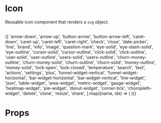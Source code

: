 

<Meta title="Components /Icons" component={Icon} />

# Icon
Reusable icon component that renders a `svg` object.

<br />
<IconGallery>
  {[
    'arrow-down',
    'arrow-up',
    'button-arrow',
    'button-arrow-left',
    'caret-down',
    'caret-up',
    'caret-left',
    'caret-right',
    'check',
    'close',
    'date-picker',
    'line',
    'brand',
    'info',
    'image',
    'question-mark',
    'eye-solid',
    'eye-slash-solid',
    'eye-outline',
    'cursor-solid',
    'cursor-outline',
    'click-solid',
    'click-outline',
    'user-solid',
    'user-outline',
    'users-solid',
    'users-outline',
    'churn-money-outline',
    'churn-money-solid',
    'churn-outline',
    'churn-solid',
    'money-outline',
    'money-solid',
    'lock-open',
    'lock-closed',
    'temperature',
    'search',
    'text',
    'actions',
    'settings',
    'plus',
    'funnel-widget-vertical',
    'funnel-widget-horizontal',
    'bar-widget-horizontal',
    'bar-widget-vertical',
    'line-widget',
    'json',
    'table-widget',
    'area-widget',
    'metric-widget',
    'gauge-widget',
    'heatmap-widget',
    'pie-widget',
    'donut-widget',
    'corner-tick',
    'choropleth-widget',
    'delete',
    'clone',
    'resize',
    'share',
  ].map((name, idx) => (
    <IconItem
      key={idx}
      name={name}>
        <Icon height={30} width={30} fill={colors.blue['500']} type={name} />
    </IconItem>
  ))}
</IconGallery>

# Props

<Props of={Icon} />
